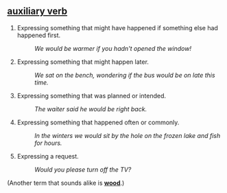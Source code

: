 ==[[auxiliary verb]]==
#Expressing something that might have happened if something else had happened first. 
#:''We would be warmer if you hadn't opened the window!'' 
#Expressing something that might happen later. 
#:''We sat on the bench, wondering if the bus would be on late this time.''
#Expressing something that was planned or intended. 
#:''The waiter said he would be right back.'' 
#Expressing something that happened often or commonly. 
#:''In the winters we would sit by the hole on the frozen lake and fish for hours.'' 
#Expressing a request. 
#:''Would you please turn off the TV?'' 

(Another term that sounds alike is '''[[wood]]'''.)